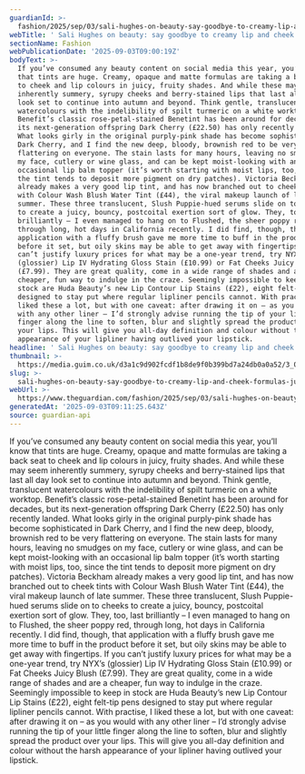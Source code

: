 ```yaml
---
guardianId: >-
  fashion/2025/sep/03/sali-hughes-on-beauty-say-goodbye-to-creamy-lip-and-cheek-formulas-juicy-fruity-tints-are-in-full-bloom
webTitle: ' Sali Hughes on beauty: say goodbye to creamy lip and cheek formulas – juicy, fruity tints are in full bloom'
sectionName: Fashion
webPublicationDate: '2025-09-03T09:00:19Z'
bodyText: >-
  If you’ve consumed any beauty content on social media this year, you’ll know
  that tints are huge. Creamy, opaque and matte formulas are taking a back seat
  to cheek and lip colours in juicy, fruity shades. And while these may seem
  inherently summery, syrupy cheeks and berry-stained lips that last all day
  look set to continue into autumn and beyond. Think gentle, translucent
  watercolours with the indelibility of spilt turmeric on a white worktop.
  Benefit’s classic rose-petal-stained Benetint has been around for decades, but
  its next-generation offspring Dark Cherry (£22.50) has only recently landed.
  What looks girly in the original purply-pink shade has become sophisticated in
  Dark Cherry, and I find the new deep, bloody, brownish red to be very
  flattering on everyone. The stain lasts for many hours, leaving no smudges on
  my face, cutlery or wine glass, and can be kept moist-looking with an
  occasional lip balm topper (it’s worth starting with moist lips, too, since
  the tint tends to deposit more pigment on dry patches). Victoria Beckham
  already makes a very good lip tint, and has now branched out to cheek tints
  with Colour Wash Blush Water Tint (£44), the viral makeup launch of late
  summer. These three translucent, Slush Puppie-hued serums slide on to cheeks
  to create a juicy, bouncy, postcoital exertion sort of glow. They, too, last
  brilliantly – I even managed to hang on to Flushed, the sheer poppy red,
  through long, hot days in California recently. I did find, though, that
  application with a fluffy brush gave me more time to buff in the product
  before it set, but oily skins may be able to get away with fingertips. If you
  can’t justify luxury prices for what may be a one-year trend, try NYX’s
  (glossier) Lip IV Hydrating Gloss Stain (£10.99) or Fat Cheeks Juicy Blush
  (£7.99). They are great quality, come in a wide range of shades and are a
  cheaper, fun way to indulge in the craze. Seemingly impossible to keep in
  stock are Huda Beauty’s new Lip Contour Lip Stains (£22), eight felt-tip pens
  designed to stay put where regular lipliner pencils cannot. With practise, I
  liked these a lot, but with one caveat: after drawing it on – as you would
  with any other liner – I’d strongly advise running the tip of your little
  finger along the line to soften, blur and slightly spread the product over
  your lips. This will give you all-day definition and colour without the harsh
  appearance of your lipliner having outlived your lipstick.
headline: ' Sali Hughes on beauty: say goodbye to creamy lip and cheek formulas – juicy, fruity tints are in full bloom'
thumbnail: >-
  https://media.guim.co.uk/d3a1c9d902fcdf1b8de9f0b399bd7a24db0a0a52/3_0_2490_1992/500.jpg
slug: >-
  sali-hughes-on-beauty-say-goodbye-to-creamy-lip-and-cheek-formulas-juicy-fruity-tints-are-in-full-bloom
webUrl: >-
  https://www.theguardian.com/fashion/2025/sep/03/sali-hughes-on-beauty-say-goodbye-to-creamy-lip-and-cheek-formulas-juicy-fruity-tints-are-in-full-bloom
generatedAt: '2025-09-03T09:11:25.643Z'
source: guardian-api
---
```

If you’ve consumed any beauty content on social media this year, you’ll know that tints are huge. Creamy, opaque and matte formulas are taking a back seat to cheek and lip colours in juicy, fruity shades. And while these may seem inherently summery, syrupy cheeks and berry-stained lips that last all day look set to continue into autumn and beyond. Think gentle, translucent watercolours with the indelibility of spilt turmeric on a white worktop. Benefit’s classic rose-petal-stained Benetint has been around for decades, but its next-generation offspring Dark Cherry (£22.50) has only recently landed. What looks girly in the original purply-pink shade has become sophisticated in Dark Cherry, and I find the new deep, bloody, brownish red to be very flattering on everyone. The stain lasts for many hours, leaving no smudges on my face, cutlery or wine glass, and can be kept moist-looking with an occasional lip balm topper (it’s worth starting with moist lips, too, since the tint tends to deposit more pigment on dry patches). Victoria Beckham already makes a very good lip tint, and has now branched out to cheek tints with Colour Wash Blush Water Tint (£44), the viral makeup launch of late summer. These three translucent, Slush Puppie-hued serums slide on to cheeks to create a juicy, bouncy, postcoital exertion sort of glow. They, too, last brilliantly – I even managed to hang on to Flushed, the sheer poppy red, through long, hot days in California recently. I did find, though, that application with a fluffy brush gave me more time to buff in the product before it set, but oily skins may be able to get away with fingertips. If you can’t justify luxury prices for what may be a one-year trend, try NYX’s (glossier) Lip IV Hydrating Gloss Stain (£10.99) or Fat Cheeks Juicy Blush (£7.99). They are great quality, come in a wide range of shades and are a cheaper, fun way to indulge in the craze. Seemingly impossible to keep in stock are Huda Beauty’s new Lip Contour Lip Stains (£22), eight felt-tip pens designed to stay put where regular lipliner pencils cannot. With practise, I liked these a lot, but with one caveat: after drawing it on – as you would with any other liner – I’d strongly advise running the tip of your little finger along the line to soften, blur and slightly spread the product over your lips. This will give you all-day definition and colour without the harsh appearance of your lipliner having outlived your lipstick.

